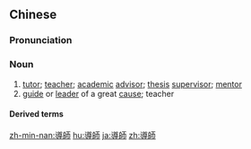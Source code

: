 {{also|导师}}
==Chinese==
{{zh-forms|s=导师}}

===Pronunciation===
{{zh-pron
|m=dǎoshī
|c=dou6 si1
|mn=xm,zz,tw:tō-su/qz:tō-sir
|cat=n
}}

===Noun===
{{zh-noun}}

# [[tutor]]; [[teacher]]; [[academic]] [[advisor]]; [[thesis]] [[supervisor]]; [[mentor]]
# [[guide]] or [[leader]] of a great [[cause]]; teacher

====Derived terms====
{{zh-der|人生導師|生活導師}}

{{zh-cat|Intermediate}}

[[zh-min-nan:導師]]
[[hu:導師]]
[[ja:導師]]
[[zh:導師]]